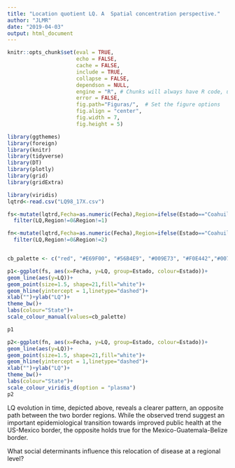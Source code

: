 ```yaml
---
title: "Location quotient LQ. A  Spatial concentration perspective."
author: "JLMR"
date: "2019-04-03"
output: html_document
---
```



```r
knitr::opts_chunk$set(eval = TRUE, 
                      echo = FALSE, 
                      cache = FALSE,
                      include = TRUE,
                      collapse = FALSE,
                      dependson = NULL,
                      engine = "R", # Chunks will always have R code, unless noted
                      error = FALSE,                      
                      fig.path="Figuras/",  # Set the figure options
                      fig.align = "center", 
                      fig.width = 7,
                      fig.height = 5)
```



```r
library(ggthemes)
library(foreign)
library(knitr)
library(tidyverse)
library(DT)
library(plotly)
library(grid)
library(gridExtra)
```


```r
library(viridis)
lqtrd<-read.csv("LQ98_17X.csv")

fs<-mutate(lqtrd,Fecha=as.numeric(Fecha),Region=ifelse(Estado=="Coahuila"|Estado== "Nuevo León"|Estado== "Chihuahua"|Estado== "Baja California"|Estado=="Tamaulipas"|Estado=="Sonora",1,ifelse(Estado=="Chiapas"|Estado=="Yucatán"|Estado== "Campeche"|Estado== "Tabasco"|Estado=="Quintana Roo",2,0)))%>%
  filter(LQ,Region!=0&Region!=1)

fn<-mutate(lqtrd,Fecha=as.numeric(Fecha),Region=ifelse(Estado=="Coahuila"|Estado== "Nuevo León"|Estado== "Chihuahua"|Estado== "Baja California"|Estado=="Tamaulipas"|Estado=="Sonora",1,ifelse(Estado=="Chiapas"|Estado=="Yucatán"|Estado== "Campeche"|Estado== "Tabasco"|Estado=="Quintana Roo",2,0)))%>%
  filter(LQ,Region!=0&Region!=2)


cb_palette <- c("red", "#E69F00", "#56B4E9", "#009E73", "#F0E442","#0072B2", "#D55E00", "#CC79A7")

p1<-ggplot(fs, aes(x=Fecha, y=LQ, group=Estado, colour=Estado))+
geom_line(aes(y=LQ))+
geom_point(size=1.5, shape=21,fill="white")+
geom_hline(yintercept = 1,linetype="dashed")+
xlab("")+ylab("LQ")+
theme_bw()+
labs(colour="State")+
scale_colour_manual(values=cb_palette)

p1

p2<-ggplot(fn, aes(x=Fecha, y=LQ, group=Estado, colour=Estado))+
geom_line(aes(y=LQ))+
geom_point(size=1.5, shape=21,fill="white")+
geom_hline(yintercept = 1,linetype="dashed")+
xlab("")+ylab("LQ")+
theme_bw()+
labs(colour="State")+
scale_colour_viridis_d(option = "plasma")
p2
```

LQ evolution in time, depicted  above, reveals a clearer pattern, an opposite path between the two border regions. While the observed trend suggest an important epidemiological transition towards improved public health at the US-Mexico border, the
opposite holds true for the Mexico-Guatemala-Belize border. 

What social determinants influence this relocation of disease at a regional level?


